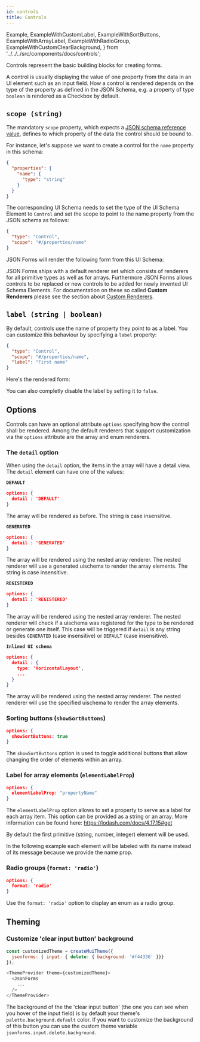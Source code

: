 ```yaml
---
id: controls
title: Controls
---
```



  Example,
  ExampleWithCustomLabel,
  ExampleWithSortButtons,
  ExampleWithArrayLabel,
  ExampleWithRadioGroup,
  ExampleWithCustomClearBackground,
} from '../../../src/components/docs/controls';
 

Controls represent the basic building blocks for creating forms.

A control is usually displaying the value of one property from the data in an UI element such as an input field.
How a control is rendered depends on the type of the property as defined in the JSON Schema,
e.g. a property of type `boolean` is rendered as a Checkbox by default.

## `scope (string)`

The mandatory `scope` property, which expects a [JSON schema reference value](https://spacetelescope.github.io/understanding-json-schema/structuring.html#reuse"),
defines to which property of the data the control should be bound to.

For instance, let's suppose we want to create a control for the `name` property in this schema:

```json
{
  "properties": {
    "name": {
      "type": "string"
    }
  }
}
```

The corresponding UI Schema needs to set the type of the UI Schema Element to `Control` and set the scope to point to the name property from the JSON schema as follows:

```json
{
  "type": "Control",
  "scope": "#/properties/name"
}
```

JSON Forms will render the following form from this UI Schema:

<Example />

JSON Forms ships with a default renderer set which consists of renderers for all primitive types as well as
for arrays. Furthermore JSON Forms allows controls to be replaced or new controls to be added for newly
invented UI Schema Elements. For documentation on these so called **Custom Renderers** please see the section
about [Custom Renderers](/docs/tutorial/custom-renderers).

## `label (string | boolean)`

By default, controls use the name of property they point to as a label. You can customize this behaviour by specifying a `label` property:

```json
{
  "type": "Control",
  "scope": "#/properties/name",
  "label": "First name"
}
```

Here's the rendered form:

<ExampleWithCustomLabel />

You can also completly disable the label by setting it to `false`.

## Options

Controls can have an optional attribute `options` specifying how the control shall be rendered.
Among the default renderers that support customization via the `options` attribute are the array and enum renderers.

### The `detail` option

When using the `detail` option, the items in the array will have a detail view.
The `detail` element can have one of the values:

**`DEFAULT`**

```json
options: {
  detail : 'DEFAULT'
}
```

The array will be rendered as before. The string is case insensitive.

**`GENERATED`**

```json
options: {
  detail : 'GENERATED'
}
```

The array will be rendered using the nested array renderer. The nested renderer will use a generated uischema to render the array elements. The string is case insensitive.

**`REGISTERED`**

```json
options: {
  detail : 'REGISTERED'
}
```

The array will be rendered using the nested array renderer.
The nested renderer will check if a uischema was registered for the type to be rendered or generate one itself.
This case will be triggered if `detail` is any string besides `GENERATED` (case insensitive) or `DEFAULT` (case insensitive).

**`Inlined UI schema`**

```json
options: {
  detail : {
    type: 'HorizontalLayout',
    ...
  }
}
```

The array will be rendered using the nested array renderer.
The nested renderer will use the specified uischema to render the array elements.

### Sorting buttons (`showSortButtons`)

```json
options: {
  showSortButtons: true
}
```

The `showSortButtons` option is used to toggle additional buttons that allow changing the
order of elements within an array.

<ExampleWithSortButtons />

### Label for array elements (`elementLabelProp`)

```json
options: {
  elementLabelProp: "propertyName"
}
```

The `elementLabelProp` option allows to set a property to serve as a label for each array item.
This option can be provided as a string or an array. More information can be found here:
https://lodash.com/docs/4.17.15#get

By default the first primitive (string, number, integer) element will be used.

In the following example each element will be labeled with its name instead of its message because we provide the name prop.

<ExampleWithArrayLabel />

### Radio groups (`format: 'radio'`)

```json
options: {
  format: 'radio'
}
```

Use the `format: 'radio'` option to display an enum as a radio group.

<ExampleWithRadioGroup />

## Theming

### Customize 'clear input button' background

```js
const customizedTheme = createMuiTheme({
  jsonforms: { input: { delete: { background: '#f44336' }}}
});

<ThemeProvider theme={customizedTheme}>
  <JsonForms
    ...
  />
</ThemeProvider>
```

The background of the the 'clear input button' (the one you can see when you hover of the input field) is by default your theme's `palette.background.default` color. If you want to customize the background of this button you can use the custom theme variable `jsonforms.input.delete.background`.

<ExampleWithCustomClearBackground />
